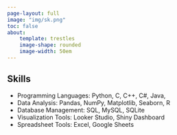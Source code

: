```yaml
---
page-layout: full
image: "img/sk.png"
toc: false
about: 
    template: trestles
    image-shape: rounded
    image-width: 50em
---
```


::: {.callout-tip}
## Skills

- Programming Languages: Python, C, C++, C#, Java,
- Data Analysis: Pandas, NumPy, Matplotlib, Seaborn, R
- Database Management: SQL, MySQL, SQLite
- Visualization Tools: Looker Studio, Shiny Dashboard
- Spreadsheet Tools: Excel, Google Sheets
:::